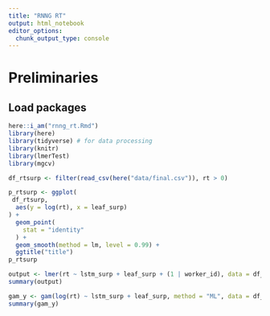 ```yaml
---
title: "RNNG RT"
output: html_notebook
editor_options: 
  chunk_output_type: console
---
```



# Preliminaries

## Load packages

```r
here::i_am("rnng_rt.Rmd")
library(here)
library(tidyverse) # for data processing
library(knitr)
library(lmerTest)
library(mgcv)
```

```r
df_rtsurp <- filter(read_csv(here("data/final.csv")), rt > 0)
```

```r

p_rtsurp <- ggplot(
 df_rtsurp,
  aes(y = log(rt), x = leaf_surp)
) +
  geom_point(
    stat = "identity"
  ) +
  geom_smooth(method = lm, level = 0.99) +
  ggtitle("title")
p_rtsurp

```

```r
output <- lmer(rt ~ lstm_surp + leaf_surp + (1 | worker_id), data = df_rtsurp)
summary(output)
```

```r
gam_y <- gam(log(rt) ~ lstm_surp + leaf_surp, method = "ML", data = df_rtsurp)
summary(gam_y)
```